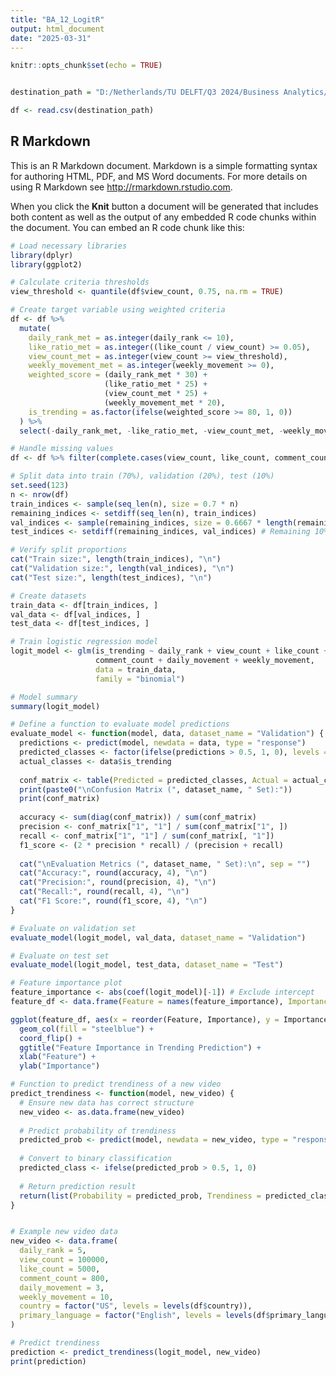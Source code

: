 ---
title: "BA_12_LogitR"
output: html_document
date: "2025-03-31"
---

```{r setup, include=FALSE}
knitr::opts_chunk$set(echo = TRUE)


destination_path = "D:/Netherlands/TU DELFT/Q3 2024/Business Analytics/R/trending_yt_videos_113_countries_model_training.csv"

df <- read.csv(destination_path)

```

## R Markdown

This is an R Markdown document. Markdown is a simple formatting syntax for authoring HTML, PDF, and MS Word documents. For more details on using R Markdown see <http://rmarkdown.rstudio.com>.

When you click the **Knit** button a document will be generated that includes both content as well as the output of any embedded R code chunks within the document. You can embed an R code chunk like this:

```{r}
# Load necessary libraries
library(dplyr)
library(ggplot2)

# Calculate criteria thresholds
view_threshold <- quantile(df$view_count, 0.75, na.rm = TRUE)

# Create target variable using weighted criteria
df <- df %>%
  mutate(
    daily_rank_met = as.integer(daily_rank <= 10),
    like_ratio_met = as.integer((like_count / view_count) >= 0.05),
    view_count_met = as.integer(view_count >= view_threshold),
    weekly_movement_met = as.integer(weekly_movement >= 0),
    weighted_score = (daily_rank_met * 30) + 
                     (like_ratio_met * 25) + 
                     (view_count_met * 25) + 
                     (weekly_movement_met * 20),
    is_trending = as.factor(ifelse(weighted_score >= 80, 1, 0))
  ) %>%
  select(-daily_rank_met, -like_ratio_met, -view_count_met, -weekly_movement_met)

# Handle missing values
df <- df %>% filter(complete.cases(view_count, like_count, comment_count, daily_rank))

# Split data into train (70%), validation (20%), test (10%)
set.seed(123)
n <- nrow(df)
train_indices <- sample(seq_len(n), size = 0.7 * n)
remaining_indices <- setdiff(seq_len(n), train_indices)
val_indices <- sample(remaining_indices, size = 0.6667 * length(remaining_indices)) # 20% from total
test_indices <- setdiff(remaining_indices, val_indices) # Remaining 10%

# Verify split proportions
cat("Train size:", length(train_indices), "\n")
cat("Validation size:", length(val_indices), "\n")
cat("Test size:", length(test_indices), "\n")

# Create datasets
train_data <- df[train_indices, ]
val_data <- df[val_indices, ]
test_data <- df[test_indices, ]

# Train logistic regression model
logit_model <- glm(is_trending ~ daily_rank + view_count + like_count + 
                   comment_count + daily_movement + weekly_movement,
                   data = train_data,
                   family = "binomial")

# Model summary
summary(logit_model)

# Define a function to evaluate model predictions
evaluate_model <- function(model, data, dataset_name = "Validation") {
  predictions <- predict(model, newdata = data, type = "response")
  predicted_classes <- factor(ifelse(predictions > 0.5, 1, 0), levels = c(0, 1))
  actual_classes <- data$is_trending
  
  conf_matrix <- table(Predicted = predicted_classes, Actual = actual_classes)
  print(paste0("\nConfusion Matrix (", dataset_name, " Set):"))
  print(conf_matrix)
  
  accuracy <- sum(diag(conf_matrix)) / sum(conf_matrix)
  precision <- conf_matrix["1", "1"] / sum(conf_matrix["1", ])
  recall <- conf_matrix["1", "1"] / sum(conf_matrix[, "1"])
  f1_score <- (2 * precision * recall) / (precision + recall)
  
  cat("\nEvaluation Metrics (", dataset_name, " Set):\n", sep = "")
  cat("Accuracy:", round(accuracy, 4), "\n")
  cat("Precision:", round(precision, 4), "\n")
  cat("Recall:", round(recall, 4), "\n")
  cat("F1 Score:", round(f1_score, 4), "\n")
}

# Evaluate on validation set
evaluate_model(logit_model, val_data, dataset_name = "Validation")

# Evaluate on test set
evaluate_model(logit_model, test_data, dataset_name = "Test")

# Feature importance plot
feature_importance <- abs(coef(logit_model)[-1]) # Exclude intercept
feature_df <- data.frame(Feature = names(feature_importance), Importance = feature_importance)

ggplot(feature_df, aes(x = reorder(Feature, Importance), y = Importance)) +
  geom_col(fill = "steelblue") +
  coord_flip() +
  ggtitle("Feature Importance in Trending Prediction") +
  xlab("Feature") +
  ylab("Importance")


```




```{r }
# Function to predict trendiness of a new video
predict_trendiness <- function(model, new_video) {
  # Ensure new data has correct structure
  new_video <- as.data.frame(new_video)
  
  # Predict probability of trendiness
  predicted_prob <- predict(model, newdata = new_video, type = "response")
  
  # Convert to binary classification
  predicted_class <- ifelse(predicted_prob > 0.5, 1, 0)
  
  # Return prediction result
  return(list(Probability = predicted_prob, Trendiness = predicted_class))
}


# Example new video data
new_video <- data.frame(
  daily_rank = 5,
  view_count = 100000,
  like_count = 5000,
  comment_count = 800,
  daily_movement = 3,
  weekly_movement = 10,
  country = factor("US", levels = levels(df$country)),
  primary_language = factor("English", levels = levels(df$primary_language))
)

# Predict trendiness
prediction <- predict_trendiness(logit_model, new_video)
print(prediction)

```

